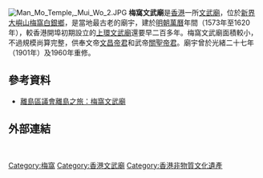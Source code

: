 [[File:Man_Mo_Temple,_Mui_Wo_2.JPG|thumb]]
'''梅窩文武廟'''是[[香港|香港]]一所[[文武廟|文武廟]]，位於[[新界|新界]][[大嶼山|大嶼山]][[梅窩|梅窩]][[白銀鄉|白銀鄉]]，是當地最古老的廟宇，建於[[明朝|明朝]][[萬曆|萬曆]]年間（1573年至1620年），較香港開埠初期設立的[[東華三院文武廟|上環文武廟]]還要早二百多年。梅窩文武廟面積較小，不過規模尚算完整，供奉文帝[[文昌帝君|文昌帝君]]和武帝[[關聖帝君|關聖帝君]]。廟宇曾於光緒二十七年（1901年）及1960年重修。

==參考資料==
*[http://www.islandsdc.gov.hk/index.php?action=sight&did=5&sid=43 離島區議會離島之旅：梅窩文武廟]{{dead link|date=2018年3月 |bot=InternetArchiveBot |fix-attempted=yes }}

==外部連結==
{{commonscat-inline|Man Mo Temple, Mui Wo}}

<br>
{{HK-buil-stub}}

[[Category:梅窩|Category:梅窩]]
[[Category:香港文武廟|Category:香港文武廟]]
[[Category:香港非物質文化遺產|Category:香港非物質文化遺產]]